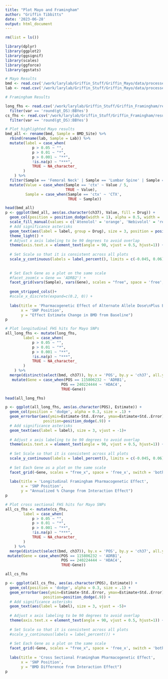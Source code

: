 ```yaml
---
title: "Plot Mayo and Framingham"
author: "Griffin Tibbitts"
date: '2023-06-28'
output: html_document
---
```

```r
rm(list = ls())
```

```r
library(dplyr)
library(ggplot2)
library(ggsignif)
library(scales)
library(ggforce)
library(ggstats)
```

```r
# Mayo Results
bmd <- read.csv('/work/larylab/Griffin_Stuff/Griffin_Mayo/data/processedBMD.csv')
lab <- read.csv('/work/larylab/Griffin_Stuff/Griffin_Mayo/data/processedLAB.csv')

# Framingham Results

long_fhs <- read.csv('/work/larylab/Griffin_Stuff/Griffin_Framingham/results/Long_FN_AllSNPs_LMER_results_female.csv') %>%
  filter(var == 'round(gt_DS):BBYes')
cs_fhs <- read.csv('/work/larylab/Griffin_Stuff/Griffin_Framingham/results/FULL_POWER_CS_FN_AllSNPs_LMER_results_female.csv') %>%
  filter(var == 'round(gt_DS):BBYes')
```

```r

# Plot highlighted Mayo results
bmd_all <- rename(bmd, Sample = BMD_Site) %>%
  rbind(rename(lab, Sample = Lab)) %>%
  mutate(label = case_when(
            p > 0.05 ~ "",
            p > 0.01 ~ "*",
            p > 0.001 ~ "**",
            !is.na(p) ~ "***",
            TRUE ~ NA_character_
        )
    ) %>%
  filter(Sample == 'Femoral Neck' | Sample == 'Lumbar Spine' | Sample == 'Ultradistal Radius' | Sample == 'ctx') %>%
  mutate(Value = case_when(Sample == 'ctx' ~ Value / 5,
                           TRUE ~ Value),
         Sample = case_when(Sample == 'ctx' ~ 'CTX',
                            TRUE ~ Sample))

head(bmd_all)
p <- ggplot(bmd_all, aes(as.character(ch37), Value, fill = Drug)) +
  geom_col(position = position_dodge(width = 1), alpha = 0.5, width = .5) +
  scale_fill_manual(values = c('Atenolol' = 'orange', 'Nebivolol' = 'red', 'Propranolol40' = 'light green', 'Propranolol80' = 'dark green')) +
  # Add significance asterisks
  geom_text(aes(label = label, group = Drug), size = 3, position = position_dodge(width = 1))+
  theme_light() +
  # Adjust x axis labeling to be 90 degrees to avoid overlap
  theme(axis.text.x = element_text(angle = 90, vjust = 0.5, hjust=1)) +
  
  # Set Scale so that it is consistent across all plots
  scale_y_continuous(labels = label_percent(), limits = c(-0.045, 0.06)) + 
  
  
  # Set Each Gene as a plot on the same scale
  #facet_zoom(x = Gene == 'ADRB2') +
  facet_grid(vars(Sample), vars(Gene), scales = "free", space = 'free', switch = 'both', shrink = T) +
  
  geom_stripped_cols()+
  #scale_x_discrete(expand=c(0.2, 0)) +
  
  labs(title = 'Pharmacogenetic Effect of Alternate Allele Dose\nPlus BB Treatment in Mayo Pilot Trial by Bone Site and CTX',
       x = 'SNP Position', 
       y = "Effect Estimate Change in BMD from Baseline") 
p
```
```r
# Plot longitudinal FHS hits for Mayo SNPs
all_long_fhs <- mutate(long_fhs,
        label = case_when(
            p > 0.05 ~ "",
            p > 0.01 ~ "*",
            p > 0.001 ~ "**",
            !is.na(p) ~ "***",
            TRUE ~ NA_character_
        )
    ) %>%
  merge(distinct(select(bmd, ch37)), by.x = 'POS', by.y = 'ch37', all.y = T) %>%
   mutate(Gene = case_when(POS == 115806232 ~ 'ADRB1',
                         POS == 240224444 ~ 'HDAC4',
                         TRUE~Gene))

head(all_long_fhs)

p <- ggplot(all_long_fhs, aes(as.character(POS), Estimate)) +
  geom_col(position = 'dodge', alpha = 0.3, size = .1) +
  geom_errorbar(aes(ymin=Estimate-Std..Error, ymax=Estimate+Std..Error), width=.2,
                 position=position_dodge(.9)) +
  # Add significance asterisks
  geom_text(aes(label = label), size = 3, vjust = -1)+
  
  # Adjust x axis labeling to be 90 degrees to avoid overlap
  theme(axis.text.x = element_text(angle = 90, vjust = 0.5, hjust=1)) +
  
  # Set Scale so that it is consistent across all plots
  scale_y_continuous(labels = label_percent(), limits = c(-0.045, 0.06)) + 
  
  # Set Each Gene as a plot on the same scale
  facet_grid(~Gene, scales = "free_x", space = 'free_x', switch = 'both') +
  
  labs(title = 'Longitudinal Framingham Pharmacogenetic Effect',
       x = 'SNP Position', 
       y = "Annualized % Change from Interaction Effect") 
p
```

```r
# Plot cross sectional FHS hits for Mayo SNPs
all_cs_fhs <- mutate(cs_fhs,
        label = case_when(
            p > 0.05 ~ "",
            p > 0.01 ~ "*",
            p > 0.001 ~ "**",
            !is.na(p) ~ "***",
            TRUE ~ NA_character_
        )
    ) %>%
  merge(distinct(select(bmd, ch37)), by.x = 'POS', by.y = 'ch37', all.y = T) %>%
 mutate(Gene = case_when(POS == 115806232 ~ 'ADRB1',
                         POS == 240224444 ~ 'HDAC4',
                         TRUE~Gene))

all_cs_fhs

p <- ggplot(all_cs_fhs, aes(as.character(POS), Estimate)) +
  geom_col(position = 'dodge', alpha = 0.3, size = .1) +
  geom_errorbar(aes(ymin=Estimate-Std..Error, ymax=Estimate+Std..Error), width=.2,
                 position=position_dodge(.9)) +
  # Add significance asterisks
  geom_text(aes(label = label), size = 3, vjust = -5)+
  
  # Adjust x axis labeling to be 90 degrees to avoid overlap
  theme(axis.text.x = element_text(angle = 90, vjust = 0.5, hjust=1)) +
  
  # Set Scale so that it is consistent across all plots
  #scale_y_continuous(labels = label_percent()) + 
  
  # Set Each Gene as a plot on the same scale
  facet_grid(~Gene, scales = "free_x", space = 'free_x', switch = 'both') +
  
  labs(title = 'Cross Sectional Framingham Pharmacogenetic Effect',
       x = 'SNP Position', 
       y = "BMD Difference from Interaction Effect") 
p
```

